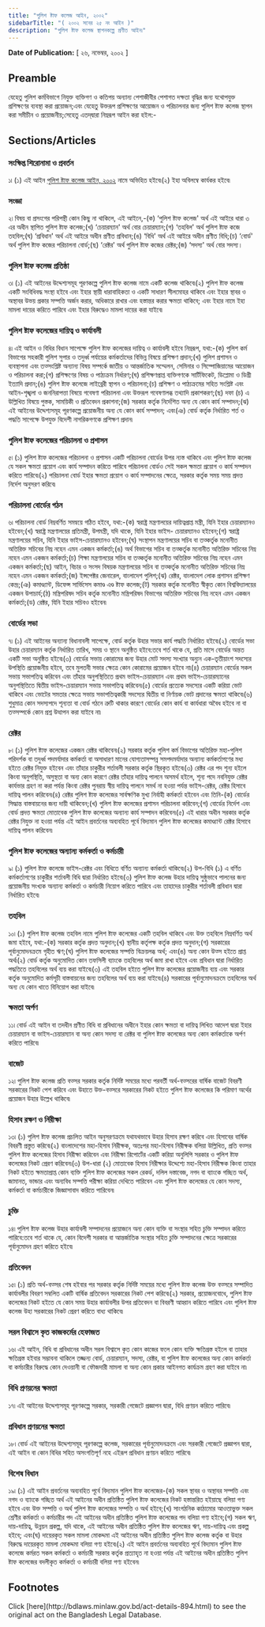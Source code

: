 ```yaml
---
title: "পুলিশ ষ্টাফ কলেজ আইন, ২০০২"
sidebarTitle: "( ২০০২ সনের ২৫ নং আইন )"
description: "পুলিশ ষ্টাফ কলেজ স্থাপনকল্পে প্রণীত আইন৷"
---
```


**Date of Publication:** [ ২৬, নভেম্বর, ২০০২ ]

## Preamble

যেহেতু পুলিশ কর্মবিভাগে নিযুক্ত ব্যক্তিগণ ও কতিপয় অন্যান্য পেশাজীবীর পেশাগত দক্ষতা বৃদ্ধির জন্য যথোপযুক্ত প্রশিক্ষণের ব্যবস্থা করা প্রয়োজন;এবং যেহেতু উক্তরূপ প্রশিক্ষণের আয়োজন ও পরিচালনার জন্য পুলিশ ষ্টাফ কলেজ স্থাপন করা সমীচীন ও প্রয়োজনীয়;সেহেতু এতদ্‌দ্বারা নিম্নরূপ আইন করা হইল:-

## Sections/Articles

### সংক্ষিপ্ত শিরোনামা ও প্রবর্তন

১৷ (১) এই আইন [পুলিশ ষ্টাফ কলেজ আইন, ২০০২](/laws/act-894 "পুলিশ ষ্টাফ কলেজ আইন, ২০০২") নামে অভিহিত হইবে৷(২) ইহা অবিলম্বে কার্যকর হইবে৷

### সংজ্ঞা

২৷ বিষয় বা প্রসংগের পরিপন্থী কোন কিছু না থাকিলে, এই আইনে,-(ক) ‘পুলিশ ষ্টাফ কলেজ' অর্থ এই আইরে ধারা ৩ এর অধীন স্থাপিত পুলিশ ষ্টাফ কলেজ;(খ) ‘চেয়ারম্যান' অর্থ বোর চেয়ারম্যান;(গ) ‘তহবিল' অর্থ পুলিশ ষ্টাফ কজে তহবিল;(ঘ) ‘প্রবিধান' অর্থ এই আইরে অধীন প্রণীত প্রবিধান;(ঙ) ‘বিধি' অর্থ এই আইরে অধীন প্রণীত বিধি;(চ) ‘বোর্ড' অর্থ পুলিশ ষ্টাফ কজের পরিচালনা বোর্ড;(ছ) ‘রেক্টর' অর্থ পুলিশ ষ্টাফ কজের রেক্টর;(জ) ‘সদস্য' অর্থ বোর সদস্য।

### পুলিশ ষ্টাফ কলেজ প্রতিষ্ঠা

৩৷ (১) এই আইনের উদ্দেশ্যসমূহ পূরণকল্পে পুলিশ ষ্টাফ কলেজ নামে একটি কলেজ থাকিবে৷(২) পুলিশ ষ্টাফ কলেজ একটি সংবিধিবদ্ধ সংস্থা হইবে এবং ইহার স্থায়ী ধারাবাহিকতা ও একটি সাধারণ সীলমোহর থাকিবে এবং ইহার স্থাবর ও অস্থাবর উভয় প্রকার সম্পত্তি অর্জন করার, অধিকারে রাখার এবং হস্তান্তর করার ক্ষমতা থাকিবে; এবং ইহার নামে ইহা মামলা দায়ের করিতে পারিবে এবং ইহার বিরুদ্ধেও মামলা দায়ের করা যাইবে৷

### পুলিশ ষ্টাফ কলেজের দায়িত্ব ও কার্যাবলী

৪৷ এই আইন ও বিধির বিধান সাপেক্ষে পুলিশ ষ্টাফ কলেজের দায়িত্ব ও কার্যাবলী হইবে নিম্নরূপ, যথা:-(ক) পুলিশ কর্ম বিভাগের সহকারী পুলিশ সুপার ও তদুর্ধ্ব পর্যায়ের কর্মকর্তাদের বিভিন্ন বিষয়ে প্রশিক্ষণ প্রদান;(খ) পুলিশ প্রশাসন ও ব্যবস্থাপনা এবং তত্সংশ্লিষ্ট অন্যান্য বিষয় সম্পর্কে জাতীয় ও আন্তর্জাতিক সম্মেলন, সেমিনার ও সিম্পোজিয়ামের আয়োজন ও পরিচালনা করা;(গ) প্রশিক্ষণের বিষয় ও পাঠ্যক্রম নির্ধারণ;(ঘ) প্রশিক্ষণপ্রাপ্ত ব্যক্তিগণকে সার্টিফিকেট, ডিপ্লোমা ও ডিগ্রী ইত্যাদি প্রদান;(ঙ) পুলিশ ষ্টাফ কলেজে লাইব্রেরী স্থাপন ও পরিচালনা;(চ) প্রশিক্ষণ ও পাঠ্যক্রমের সহিত সংশ্লিষ্ট এবং আইন-শৃঙ্খলা ও জননিরাপত্তা বিষয়ে গবেষণা পরিচালনা এবং উক্তরূপ গবেষণালব্ধ তথ্যাদি প্রকাশকরণ;(ছ) দফা (চ) এ উল্লিখিত বিষয়ে পুস্তক, সাময়িকী ও প্রতিবেদন প্রকাশনা;(জ) সরকার কর্তৃক নির্দেশিত অন্য যে কোন কার্য সম্পাদন;(ঝ) এই আইনের উদ্দেশ্যসমূহ পূরণকল্পে প্রয়োজনীয় অন্য যে কোন কার্য সম্পাদন; এবং(ঞ) বোর্ড কর্তৃক নির্ধারিত শর্ত ও পদ্ধতি সাপেক্ষে উপযুক্ত বিদেশী নাগরিকগণকে প্রশিক্ষণ প্রদান৷

### পুলিশ ষ্টাফ কলেজের পরিচালনা ও প্রশাসন

৫৷ (১) পুলিশ ষ্টাফ কলেজের পরিচালনা ও প্রশাসন একটি পরিচালনা বোর্ডের উপর ন্যস্ত থাকিবে এবং পুলিশ ষ্টাফ কলেজ যে সকল ক্ষমতা প্রয়োগ এবং কার্য সম্পাদন করিতে পারিবে পরিচালনা বোর্ডও সেই সকল ক্ষমতা প্রয়োগ ও কার্য সম্পাদন করিতে পারিবে৷(২) পরিচালনা বোর্ড ইহার ক্ষমতা প্রয়োগ ও কার্য সম্পাদনের ক্ষেত্রে, সরকার কর্তৃক সময় সময় প্রদত্ত নির্দেশ অনুসরণ করিবে৷

### পরিচালনা বোর্ডের গঠন

৬৷ পরিচালনা বোর্ড নিম্নবর্ণিত সমন্বয়ে গঠিত হইবে, যথা:-(ক) স্বরাষ্ট্র মন্ত্রণালয়ের দায়িত্বপ্রাপ্ত মন্ত্রী, যিনি ইহার চেয়ারম্যানও হইবেন;(খ) স্বরাষ্ট্র মন্ত্রণালয়ের প্রতিমন্ত্রী, উপমন্ত্রী, যদি থাকে, যিনি ইহার ভাইস- চেয়ারম্যানও হইবেন;(গ) স্বরাষ্ট্র মন্ত্রণালয়ের সচিব, যিনি ইহার ভাইস-চেয়ারম্যানও হইবেন;(ঘ) সংস্থাপন মন্ত্রণালয়ের সচিব বা তত্কর্তৃক মনোনীত অতিরিক্ত সচিবের নিম্ন নহেন এমন একজন কর্মকর্তা;(ঙ) অর্থ বিভাগের সচিব বা তত্কর্তৃক মনোনীত অতিরিক্ত সচিবের নিম্ন নহেন এমন একজন কর্মকর্তা;(চ) শিক্ষা মন্ত্রণালয়ের সচিব বা তত্কর্তৃক মনোনীত অতিরিক্ত সচিবের নিম্ন নহেন এমন একজন কর্মকর্তা;(ছ) আইন, বিচার ও সংসদ বিষয়ক মন্ত্রণালয়ের সচিব বা তত্কর্তৃক মনোনীত অতিরিক্ত সচিবের নিম্ন নহেন এমন একজন কর্মকর্তা;(জ) ইন্সপেক্টর জেনারেল, বাংলাদেশ পুলিশ;(ঝ) রেক্টর, বাংলাদেশ লোক প্রশাসন প্রশিক্ষণ কেন্দ্র;(ঞ) কমাণ্ড্যান্ট, ডিফেন্স সার্ভিসেস কমাণ্ড এণ্ড ষ্টাফ কলেজ;(ট) সরকার কর্তৃক মনোনীত স্বীকৃত কোন বিশ্ববিদ্যালয়ের একজন উপাচার্য;(ঠ) মন্ত্রিপরিষদ সচিব কর্তৃক মনোনীত মন্ত্রিপরিষদ বিভাগের অতিরিক্ত সচিবের নিম্ন নহেন এমন একজন কর্মকর্তা;(ড) রেক্টর, যিনি ইহার সচিবও হইবেন৷

### বোর্ডের সভা

৭৷ (১) এই আইনের অন্যান্য বিধানাবলী সাপেক্ষে, বোর্ড কর্তৃক উহার সভার কার্য পদ্ধতি নির্ধারিত হইবে৷(২) বোর্ডের সভা উহার চেয়ারম্যান কর্তৃক নির্ধারিত তারিখ, সময় ও স্থানে অনুষ্ঠিত হইবে:তবে শর্ত থাকে যে, প্রতি মাসে বোর্ডের অন্তত একটি সভা অনুষ্ঠিত হইবে৷(৩) বোর্ডের সভায় কোরামের জন্য উহার মোট সদস্য সংখ্যার অন্যুন এক-তৃতীয়াংশ সদস্যের উপস্থিতি প্রয়োজনীয় হইবে, তবে মুলতবী সভার ক্ষেত্রে কোন কোরামের প্রয়োজন হইবে না৷(৪) চেয়ারম্যান বোর্ডের সকল সভায় সভাপতিত্ব করিবেন এবং তাঁহার অনুপস্থিতিতে প্রথম ভাইস-চেয়ারম্যান এবং প্রথম ভাইস-চেয়ারম্যানের অনুপস্থিতিতে দ্বিতীয় ভাইস-চেয়ারম্যান সভায় সভাপতিত্ব করিবেন৷(৫) বোর্ডের প্রত্যেক সদস্যের একটি করিয়া ভোট থাকিবে এবং ভোটের সমতার ক্ষেত্রে সভায় সভাপতিত্বকারী সদস্যের দ্বিতীয় বা নির্ণায়ক ভোট প্রদানের ক্ষমতা থাকিবে৷(৬) শুধুমাত্র কোন সদস্যপদে শূন্যতা বা বোর্ড গঠনে ত্রুটি থাকার কারণে বোর্ডের কোন কার্য বা কার্যধারা অবৈধ হইবে না বা তত্সম্পর্কে কোন প্রশ্ন উত্থাপন করা যাইবে না৷

### রেক্টর

৮৷ (১) পুলিশ ষ্টাফ কলেজের একজন রেক্টর থাকিবেন৷(২) সরকার কর্তৃক পুলিশ কর্ম বিভাগের অতিরিক্ত মহা-পুলিশ পরিদর্শক বা তদুর্ধ্ব পদমর্যাদার কর্মকর্তা বা অসাধারণ মানের যোগ্যতাসম্পন্ন সমপদমর্যাদার অন্যান্য কর্মকর্তাগণের মধ্য হইতে রেক্টর নিযুক্ত হইবেন এবং তাঁহার চাকুরীর শর্তাবলী সরকার কর্তৃক স্থিরকৃত হইবে৷(৩) রেক্টর এর পদ শূন্য হইলে কিংবা অনুপস্থিতি, অসুস্থতা বা অন্য কোন কারণে রেক্টর তাঁহার দায়িত্ব পালনে অসমর্থ হইলে, শূন্য পদে নবনিযুক্ত রেক্টর কার্যভার গ্রহণ না করা পর্যন্ত কিংবা রেক্টর পুনরায় স্বীয় দায়িত্ব পালনে সমর্থ না হওয়া পর্যন্ত ভাইস-রেক্টর, রেক্টর হিসাবে দায়িত্ব পালন করিবেন৷(৪) রেক্টর পুলিশ ষ্টাফ কলেজের সার্বক্ষণিক মুখ্য নির্বাহী কর্মকর্তা হইবেন এবং তিনি-(ক) বোর্ডের সিদ্ধান্ত বাস্তবায়নের জন্য দায়ী থাকিবেন;(খ) পুলিশ ষ্টাফ কলেজের প্রশাসন পরিচালনা করিবেন;(গ) বোর্ডের নির্দেশ এবং বোর্ড প্রদত্ত ক্ষমতা মোতাবেক পুলিশ ষ্টাফ কলেজের অন্যান্য কার্য সম্পাদন করিবেন৷(৫) এই ধারার অধীন সরকার কর্তৃক রেক্টর নিযুক্ত না হওয়া পর্যন্ত এই আইন প্রবর্তনের অব্যবহিত পূর্বে বিদ্যমান পুলিশ ষ্টাফ কলেজের কমাণ্ড্যান্ট রেক্টর হিসাবে দায়িত্ব পালন করিবেন৷

### পুলিশ ষ্টাফ কলেজের অন্যান্য কর্মকর্তা ও কর্মচারী

৯৷ (১) পুলিশ ষ্টাফ কলেজে ভাইস-রেক্টর এবং বিধিতে বর্ণিত অন্যান্য কর্মকর্তা থাকিবে৷(২) উপ-বিধি (১) এ বর্ণিত কর্মকর্তাগণের চাকুরীর শর্তাবলী বিধি দ্বারা নির্ধারিত হইবে৷(৩) পুলিশ ষ্টাফ কলেজ উহার দায়িত্ব সুষ্ঠুভাবে পালনের জন্য প্রয়োজনীয় সংখ্যক অন্যান্য কর্মকর্তা ও কর্মচারী নিয়োগ করিতে পারিবে এবং তাহাদের চাকুরীর শর্তাবলী প্রবিধান দ্বারা নির্ধারিত হইবে৷

### তহবিল

১০৷ (১) পুলিশ ষ্টাফ কলেজ তহবিল নামে পুলিশ ষ্টাফ কলেজের একটি তহবিল থাকিবে এবং উক্ত তহবিলে নিম্নবর্ণিত অর্থ জমা হইবে, যথা:-(ক) সরকার কর্তৃক প্রদত্ত অনুদান;(খ) স্থানীয় কর্তৃপক্ষ কর্তৃক প্রদত্ত অনুদান;(গ) সরকারের পূর্বানুমোদনক্রমে গৃহীত ঋণ;(ঘ) পুলিশ ষ্টাফ কলেজের সম্পত্তি বিক্রয়লব্ধ অর্থ; এবং(ঙ) অন্য কোন উত্স হইতে প্রাপ্ত অর্থ৷(২) বোর্ড কর্তৃক অনুমোদিত কোন তফসিলী ব্যাংকে তহবিলের অর্থ জমা রাখা হইবে এবং প্রবিধান দ্বারা নির্ধারিত পদ্ধতিতে তহবিলের অর্থ ব্যয় করা যাইবে৷(৩) এই তহবিল হইতে পুলিশ ষ্টাফ কলেজের প্রয়োজনীয় ব্যয় এবং সরকার কর্তৃক অনুমোদিত কর্মসূচী বাস্তবায়নের জন্য তহবিলের অর্থ ব্যয় করা যাইবে৷(৪) সরকারের পূর্বানুমোদনক্রমে তহবিলের অর্থ অন্য যে কোন খাতে বিনিয়োগ করা যাইবে৷

### ক্ষমতা অর্পণ

১১৷ বোর্ড এই আইন বা তদধীন প্রণীত বিধি বা প্রবিধানের অধীনে ইহার কোন ক্ষমতা বা দায়িত্ব লিখিত আদেশ দ্বারা ইহার চেয়ারম্যান বা ভাইস-চেয়ারম্যান বা অন্য কোন সদস্য বা রেক্টর বা পুলিশ ষ্টাফ কলেজের অন্য কোন কর্মকর্তাকে অর্পণ করিতে পারিবে৷

### বাজেট

১২৷ পুলিশ ষ্টাফ কলেজ প্রতি বত্সর সরকার কর্তৃক নির্দিষ্ট সময়ের মধ্যে পরবর্তী অর্থ-বত্সরের বার্ষিক বাজেট বিবরণী সরকারের নিকট পেশ করিবে এবং উহাতে উক্ত-বত্সরে সরকারের নিকট হইতে পুলিশ ষ্টাফ কলেজের কি পরিমাণ অর্থের প্রয়োজন উহার উল্লেখ থাকিবে৷

### হিসাব রক্ষণ ও নিরীক্ষা

১৩৷ (১) পুলিশ ষ্টাফ কলেজ প্রচলিত আইন অনুসরণক্রমে যথাযথভাবে উহার হিসাব রক্ষণ করিবে এবং হিসাবের বার্ষিক বিবরণী প্রস্তুত করিবে৷(২) বাংলাদেশের মহা-হিসাব নিরীক্ষক, অতঃপর মহা-হিসাব নিরীক্ষক বলিয়া উল্লিখিত, প্রতি বত্সর পুলিশ ষ্টাফ কলেজের হিসাব নিরীক্ষা করিবেন এবং নিরীক্ষা রিপোর্টের একটি করিয়া অনুলিপি সরকার ও পুলিশ ষ্টাফ কলেজের নিকট প্রেরণ করিবেন৷(৩) উপ-ধারা (২) মোতাবেক হিসাব নিরীক্ষার উদ্দেশ্যে মহা-হিসাব নিরীক্ষক কিংবা তাহার নিকট হইতে ক্ষমতাপ্রাপ্ত কোন ব্যক্তি পুলিশ ষ্টাফ কলেজের সকল রেকর্ড, দলিল দস্তাবেজ, নগদ বা ব্যাংকে গচ্ছিত অর্থ, জামানত, ভান্ডার এবং অন্যবিধ সম্পত্তি পরীক্ষা করিয়া দেখিতে পারিবেন এবং পুলিশ ষ্টাফ কলেজের যে কোন সদস্য, কর্মকর্তা বা কর্মচারীকে জিজ্ঞাসাবাদ করিতে পারিবেন৷

### চুক্তি

১৪৷ পুলিশ ষ্টাফ কলেজ উহার কার্যাবলী সম্পাদনের প্রয়োজনে অন্য কোন ব্যক্তি বা সংস্থার সহিত চুক্তি সম্পাদন করিতে পারিবে:তবে শর্ত থাকে যে, কোন বিদেশী সরকার বা আন্তর্জাতিক সংস্থার সহিত চুক্তি সম্পাদনের ক্ষেত্রে সরকারের পূর্বানুমোদন গ্রহণ করিতে হইবে৷

### প্রতিবেদন

১৫৷ (১) প্রতি অর্থ-বত্সর শেষ হইবার পর সরকার কর্তৃক নির্দিষ্ট সময়ের মধ্যে পুলিশ ষ্টাফ কলেজ উক্ত বত্সরে সম্পাদিত কার্যাবলীর বিবরণ সম্বলিত একটি বার্ষিক প্রতিবেদন সরকারের নিকট পেশ করিবে৷(২) সরকার, প্রয়োজনবোধে, পুলিশ ষ্টাফ কলেজের নিকট হইতে যে কোন সময় উহার কার্যাবলীর উপর প্রতিবেদন বা বিবরণী আহ্বান করিতে পারিবে এবং পুলিশ ষ্টাফ কলেজ উহা সরকারের নিকট প্রেরণ করিতে বাধ্য থাকিবে৷

### সরল বিশ্বাসে কৃত কাজকর্মের হেফাজত

১৬৷ এই আইন, বিধি বা প্রবিধানের অধীন সরল বিশ্বাসে কৃত কোন কাজের ফলে কোন ব্যক্তি ক্ষতিগ্রস্ত হইলে বা তাহার ক্ষতিগ্রস্ত হইবার সম্ভাবনা থাকিলে তজ্জন্য বোর্ড, চেয়ারম্যান, সদস্য, রেক্টর, বা পুলিশ ষ্টাফ কলেজের অন্য কোন কর্মকর্তা বা কর্মচারীর বিরুদ্ধে কোন দেওয়ানী বা ফৌজদারী মামলা বা অন্য কোন প্রকার আইনগত কার্যক্রম গ্রহণ করা যাইবে না৷

### বিধি প্রণয়নের ক্ষমতা

১৭৷ এই আইনের উদ্দেশ্যসমূহ পূরণকল্পে সরকার, সরকারী গেজেটে প্রজ্ঞাপন দ্বারা, বিধি প্রণয়ন করিতে পারিবে৷

### প্রবিধান প্রণয়নের ক্ষমতা

১৮৷ বোর্ড এই আইনের উদ্দেশ্যসমূহ পূরণকল্পে কলেজ, সরকারের পূর্বানুমোদনক্রমে এবং সরকারী গেজেটে প্রজ্ঞাপন দ্বারা, এই আইন বা কোন বিধির সহিত অসংগতিপূর্ণ নহে এইরূপ প্রবিধান প্রণয়ন করিতে পারিবে৷

### বিশেষ বিধান

১৯৷ (১) এই আইন প্রবর্তনের অব্যবহিত পূর্বে বিদ্যমান পুলিশ ষ্টাফ কলেজের-(ক) সকল স্থাবর ও অস্থাবর সম্পত্তি এবং নগদ ও ব্যাংকে গচ্ছিত অর্থ এই আইনের অধীন প্রতিষ্ঠিত পুলিশ ষ্টাফ কলেজের নিকট হস্তান্তরিত হইয়াছে বলিয়া গণ্য হইবে এবং উক্ত সম্পত্তি ও অর্থ পুলিশ ষ্টাফ কলেজের সম্পত্তি ও অর্থ হইবে;(খ) সাংগঠনিক কাঠামোর আওতাভুক্ত সকল শ্রেণীর কর্মকর্তা ও কর্মচারীর পদ এই আইনের অধীন প্রতিষ্ঠিত পুলিশ ষ্টাফ কলেজের পদ বলিয়া গণ্য হইবে;(গ) সকল ঋণ, দায়-দায়িত্ব, উন্নয়ন প্রকল্প, যদি থাকে, এই আইনের অধীন প্রতিষ্ঠিত পুলিশ ষ্টাফ কলেজের ঋণ, দায়-দায়িত্ব এবং প্রকল্প হইবে; এবং(ঘ) দায়েরকৃত সকল মামলা মোকদ্দমা এই আইনের অধীন প্রতিষ্ঠিত পুলিশ ষ্টাফ কলেজ কর্তৃক বা উহার বিরুদ্ধে দায়েরকৃত মামলা মোকদ্দমা বলিয়া গণ্য হইবে৷(২) এই আইন প্রবর্তনের অব্যবহিত পূর্বে বিদ্যমান পুলিশ ষ্টাফ কলেজে কর্মরত সকল কর্মকর্তা ও কর্মচারী সরকার কর্তৃক প্রত্যাহৃত না হওয়া পর্যন্ত এই আইনের অধীন প্রতিষ্ঠিত পুলিশ ষ্টাফ কলেজের বদলীকৃত কর্মকর্তা ও কর্মচারী বলিয়া গণ্য হইবেন৷

## Footnotes

<Note>
  Click [here](http://bdlaws.minlaw.gov.bd/act-details-894.html) to see the original act on the Bangladesh Legal Database.
</Note>
